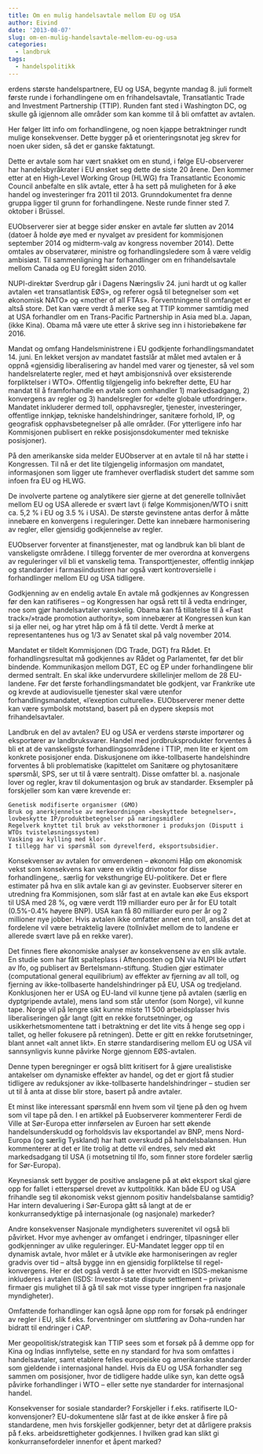 ```yaml
---
title: Om en mulig handelsavtale mellom EU og USA
author: Eivind
date: '2013-08-07'
slug: om-en-mulig-handelsavtale-mellom-eu-og-usa
categories:
  - landbruk
tags:
  - handelspolitikk
---
```


erdens største handelspartnere, EU og USA, begynte mandag 8. juli formelt første runde i forhandlingene om en frihandelsavtale, Transatlantic Trade and Investment Partnership (TTIP). Runden fant sted i Washington DC, og skulle gå igjennom alle områder som kan komme til å bli omfattet av avtalen.

Her følger litt info om forhandlingene, og noen kjappe betraktninger rundt mulige konsekvenser. Dette bygger på et orienteringsnotat jeg skrev for noen uker siden, så det er ganske faktatungt.

Dette er avtale som har vært snakket om en stund, i følge EU-observerer har handelsbyråkrater i EU ønsket seg dette de siste 20 årene. Den kommer etter at en High-Level Working Group (HLWG) fra Transatlantic Economic Council anbefalte en slik avtale, etter å ha sett på muligheten for å øke handel og investeringer fra 2011 til 2013. Grunndokumentet fra denne gruppa ligger til grunn for forhandlingene. Neste runde finner sted 7. oktober i Brüssel.

EUObserverer sier at begge sider ønsker en avtale før slutten av 2014 (datoer å holde øye med er nyvalget av president for kommisjonen september 2014 og midterm-valg av kongress november 2014). Dette omtales av observatører, ministre og forhandlingsledere som å være veldig ambisiøst. Til sammenligning har forhandlinger om en frihandelsavtale mellom Canada og EU foregått siden 2010.

NUPI-direktør Sverdrup går i Dagens Næringsliv 24. juni hardt ut og kaller avtalen «et transatlantisk EØS», og referer også til betegnelser som «et økonomisk NATO» og «mother of all FTAs». Forventningene til omfanget er altså store. Det kan være verdt å merke seg at TTIP kommer samtidig med at USA forhandler om en Trans-Pacific Partnership in Asia med bl.a. Japan, (ikke Kina). Obama må være ute etter å skrive seg inn i historiebøkene før 2016.

Mandat og omfang
Handelsministrene i EU godkjente forhandlingsmandatet 14. juni. En lekket versjon av mandatet fastslår at målet med avtalen er å oppnå «gjensidig liberalisering av handel med varer og tjenester, så vel som handelsrelaterte regler, med et høyt ambisjonsnivå over eksisterende forpliktelser i WTO». Offentlig tilgjengelig info bekrefter dette, EU har mandat til å framforhandle en avtale som omhandler 1) markedsadgang, 2) konvergens av regler og 3) handelsregler for «delte globale utfordringer». Mandatet inkluderer dermed toll, opphavsregler, tjenester, investeringer, offentlige innkjøp, tekniske handelshindringer, sanitære forhold, IP, og geografisk opphavsbetegnelser på alle områder. (For ytterligere info har Kommisjonen publisert en rekke posisjonsdokumenter med tekniske posisjoner).

På den amerikanske sida melder EUObserver at en avtale til nå har støtte i Kongressen. Til nå er det lite tilgjengelig informasjon om mandatet, informasjonen som ligger ute framhever overfladisk studert det samme som infoen fra EU og HLWG.

De involverte partene og analytikere sier gjerne at det generelle tollnivået mellom EU og USA allerede er svært lavt (i følge Kommisjonen/WTO i snitt ca. 5,2 % i EU og 3.5 % i USA). De største gevinstene antas derfor å måtte innebære en konvergens i reguleringer. Dette kan innebære harmonisering av regler, eller gjensidig godkjennelse av regler.

EUObserver forventer at finanstjenester, mat og landbruk kan bli blant de vanskeligste områdene. I tillegg forventer de mer overordna at konvergens av reguleringer vil bli et vanskelig tema. Transporttjenester, offentlig innkjøp og standarder i farmasiindustiren har også vært kontroversielle i forhandlinger mellom EU og USA tidligere.

Godkjenning av en endelig avtale
En avtale må godkjennes av Kongressen før den kan ratifiseres – og Kongressen har også rett til å vedta endringer, noe som gjør handelsavtaler vanskelig. Obama kan få tillatelse til å «Fast track»/»trade promotion authority», som innebærer at Kongressen kun kan si ja eller nei, og har ytret håp om å få til dette. Verdt å merke at representantenes hus og 1/3 av Senatet skal på valg november 2014.

Mandatet er tildelt Kommisjonen (DG Trade, DGT) fra Rådet. Et forhandlingsresultat må godkjennes av Rådet og Parlamentet, før det blir bindende. Kommunikasjon mellom DGT, EC og EP under forhandlingene blir dermed sentralt. En skal ikke undervurdere skillelinjer mellom de 28 EU-landene. Før det første forhandlingsmandatet ble godkjent, var Frankrike ute og krevde at audiovisuelle tjenester skal være utenfor forhandlingsmandatet, «l’exeption culturelle». EUObserverer mener dette kan være symbolsk motstand, basert på en dypere skepsis mot frihandelsavtaler.

Landbruk en del av avtalen?
EU og USA er verdens største importører og eksportører av landbruksvarer. Handel med jordbruksprodukter forventes å bli et at de vanskeligste forhandlingsområdene i TTIP, men lite er kjent om konkrete posisjoner enda. Diskusjonene om ikke-tollbaserte handelshindre forventes å bli problematiske (kapittelet om Sanitære og phytosanitære spørsmål, SPS, ser ut til å være sentralt). Disse omfatter bl. a. nasjonale lover og regler, krav til dokumentasjon og bruk av standarder. Eksempler på forskjeller som kan være krevende er:

    Genetisk modifiserte organismer (GMO)
    Bruk og anerkjennelse av merkeordningen «beskyttede betegnelser», lovbeskytte IP/produktbetegnelser på næringsmidler
    Regelverk knyttet til bruk av veksthormoner i produksjon (Disputt i WTOs tvisteløsningssystem)
    Vasking av kylling med klor.
    I tillegg har vi spørsmål som dyrevelferd, eksportsubsidier.

Konsekvenser av avtalen for omverdenen – økonomi
Håp om økonomisk vekst som konsekvens kan være en viktig drivmotor for disse forhandlingene,. særlig for veksthungrige EU-politikere. Det er flere estimater på hva en slik avtale kan gi av gevinster. Euobserver siterer en utredning fra Kommisjonen, som slår fast at en avtale kan øke Eus eksport til USA med 28 %, og være verdt 119 milliarder euro per år for EU totalt (0.5%-0.4% høyere BNP). USA kan få 80 milliarder euro per år og 2 millioner nye jobber. Hvis avtalen ikke omfatter annet enn toll, anslås det at fordelene vil være betraktelig lavere (tollnivået mellom de to landene er allerede svært lave på en rekke varer).

Det finnes flere økonomiske analyser av konsekvensene av en slik avtale. En studie som har fått spalteplass i Aftenposten og DN via NUPI ble utført av Ifo, og publisert av Bertelsmann-stiftung. Studien gjør estimater (computational general equilibrium) av effekter av fjerning av all toll, og fjerning av ikke-tollbaserte handelshindringer på EU, USA og tredjeland. Konklusjonen her er USA og EU-land vil kunne tjene på avtalen (særlig en dyptgripende avtale), mens land som står utenfor (som Norge), vil kunne tape. Norge vil på lengre sikt kunne miste 11 500 arbeidsplasser hvis liberaliseringen går langt (gitt en rekke forutsetninger, og usikkerhetsmomentene tatt i betraktning er det lite vits å henge seg opp i tallet, og heller fokusere på retningen). Dette er gitt en rekke forutsetninger, blant annet «alt annet likt». En større standardisering mellom EU og USA vil sannsynligvis kunne påvirke Norge gjennom EØS-avtalen.

Denne typen beregninger er også blitt kritisert for å gjøre urealistiske antakelser om dynamiske effekter av handel, og det er gjort få studier tidligere av reduksjoner av ikke-tollbaserte handelshindringer – studien ser ut til å anta at disse blir store, basert på andre avtaler.

Et minst like interessant spørsmål enn hvem som vil tjene på den og hvem som vil tape på den. I en artikkel på Euobserverer kommenterer Ferdi de Ville at Sør-Europa etter innførselen av Euroen har sett økende handelsunderskudd og forholdsvis lav eksportandel av BNP, mens Nord-Europa (og særlig Tyskland) har hatt overskudd på handelsbalansen. Hun kommenterer at det er lite trolig at dette vil endres, selv med økt markedsadgang til USA (i motsetning til Ifo, som finner store fordeler særlig for Sør-Europa).

Keynesiansk sett bygger de positive anslagene på at økt eksport skal gjøre opp for fallet i etterspørsel drevet av kuttpolitikk. Kan både EU og USA frihandle seg til økonomisk vekst gjennom positiv handelsbalanse samtidig? Har intern devaluering i Sør-Europa gått så langt at de er konkurransedyktige på internasjonale (og nasjonale) markeder?

Andre konsekvenser
Nasjonale myndigheters suverenitet vil også bli påvirket. Hvor mye avhenger av omfanget i endringer, tilpasninger eller godkjenninger av ulike reguleringer. EU-Mandatet legger opp til en dynamisk avtale, hvor målet er å utvikle øke harmoniseringen av regler gradvis over tid – altså bygge inn en gjensidig forpliktelse til regel-konvergens. Her er det også verdt å se etter hvorvidt en ISDS-mekanisme inkluderes i avtalen (ISDS: Investor-state dispute settlement – private firmaer gis mulighet til å gå til sak mot visse typer inngripen fra nasjonale myndigheter).

Omfattende forhandlinger kan også åpne opp rom for forsøk på endringer av regler i EU, slik f.eks. forventninger om sluttføring av Doha-runden har bidratt til endringer i CAP.

Mer geopolitisk/strategisk kan TTIP sees som et forsøk på å demme opp for Kina og Indias innflytelse, sette en ny standard for hva som omfattes i handelsavtaler, samt etablere felles europeiske og amerikanske standarder som gjeldende i internasjonal handel. Hvis da EU og USA forhandler seg sammen om posisjoner, hvor de tidligere hadde ulike syn, kan dette også påvirke forhandlinger i WTO – eller sette nye standarder for internasjonal handel.

Konsekvenser for sosiale standarder? Forskjeller i f.eks. ratifiserte ILO-konvensjoner? EU-dokumentene slår fast at de ikke ønsker å fire på standardene, men hvis forskjeller godkjenner, betyr det at dårligere praksis på f.eks. arbeidsrettigheter godkjennes. I hvilken grad kan slikt gi konkurransefordeler innenfor et åpent marked?